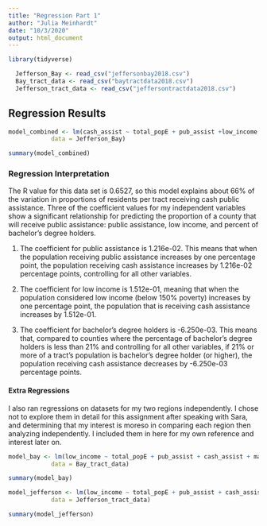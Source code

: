 ```yaml
---
title: "Regression Part 1" 
author: "Julia Meinhardt"
date: "10/3/2020"
output: html_document
---
```




```r
library(tidyverse)
```

```r
  Jefferson_Bay <- read_csv("jeffersonbay2018.csv")
  Bay_tract_data <- read_csv("baytractdata2018.csv")
  Jefferson_tract_data <- read_csv("jeffersontractdata2018.csv")

```

## Regression Results 

```r
model_combined <- lm(cash_assist ~ total_popE + pub_assist +low_income + majority_grads + majority_college +  majority_bachelors + region,
            data = Jefferson_Bay)

summary(model_combined)
```

### Regression Interpretation

The R value for this data set is 0.6527, so this model explains about 66% of the variation in proportions of residents per tract receiving cash public assistance. 
Three of the coefficient values for my independent variables show a significant relationship for predicting the proportion of a county that will receive public assistance: public assistance, low income, and percent of bachelor's degree holders. 

 1. The coefficient for public assistance is 1.216e-02. This means that when the  population receiving public assistance increases by one percentage point, the  population receiving cash assistance increases by 1.216e-02 percentage points, controlling for all other variables.

2. The coefficient for low income is 1.512e-01, meaning that when the population considered low income (below 150% poverty) increases by one percentage point, the population that is receiving cash assistance increases by 1.512e-01. 

3. The coefficient for bachelor's degree holders is -6.250e-03. This means that, compared to counties where the percentage of bachelor's degree holders is less than 21% and controlling for all other variables, if  21% or more of a tract's population is bachelor's degree holder (or higher), the population receiving cash assistance decreases by -6.250e-03 percentage points. 




#### Extra Regressions 

I also ran regressions on datasets for my two regions independently. I chose not to explore them in detail for this assignment after speaking with Sara, and determining that my interest is moreso in comparing each region then analyzing independently. I included them in here for my own reference and interest later on. 

```r
model_bay <- lm(low_income ~ total_popE + pub_assist + cash_assist + majority_grads + majority_college +  majority_bachelors + county,
            data = Bay_tract_data)

summary(model_bay)
```
```r
model_jefferson <- lm(low_income ~ total_popE + pub_assist + cash_assist + majority_grads + majority_college +  majority_bachelors + county,
            data = Jefferson_tract_data)

summary(model_jefferson)
```